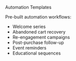 Automation Templates

Pre-built automation workflows:
- Welcome series
- Abandoned cart recovery
- Re-engagement campaigns
- Post-purchase follow-up
- Event reminders
- Educational sequences